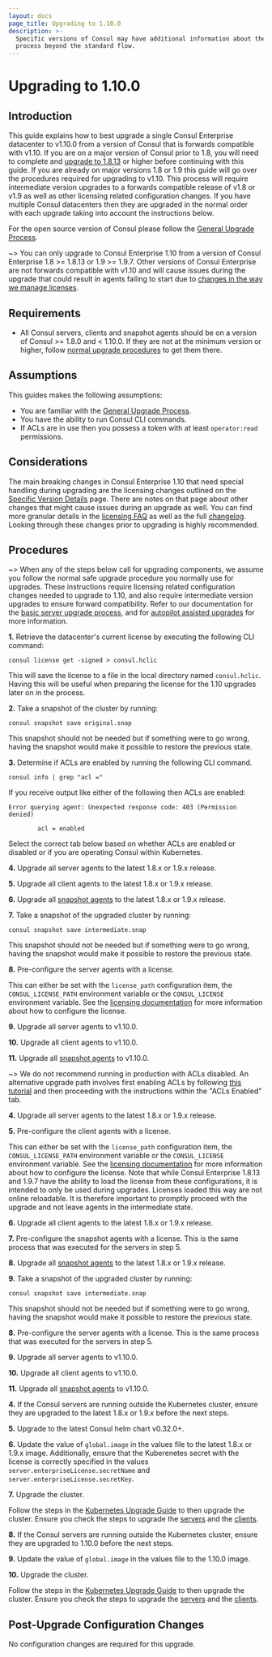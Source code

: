 ```yaml
---
layout: docs
page_title: Upgrading to 1.10.0
description: >-
  Specific versions of Consul may have additional information about the upgrade
  process beyond the standard flow.
---
```


# Upgrading to 1.10.0

<EnterpriseAlert />

## Introduction

This guide explains how to best upgrade a single Consul Enterprise datacenter to v1.10.0
from a version of Consul that is forwards compatible with v1.10. If you are on a major 
version of Consul prior to 1.8, you will need to complete and [upgrade to 1.8.13](/docs/upgrading/instructions) 
or higher before continuing with this guide. If you are already on major versions 1.8 or 1.9
this guide will go over the procedures required for upgrading to v1.10. This process
will require intermediate version upgrades to a forwards compatible release of v1.8 or v1.9
as well as other licensing related configuration changes. If you have multiple Consul datacenters
then they are upgraded in the normal order with each upgrade taking into account the instructions below.

For the open source version of Consul please follow the 
[General Upgrade Process](/docs/upgrading/instructions/general-process).

~> You can only upgrade to Consul Enterprise 1.10 from a version of Consul Enterprise 
1.8 >= 1.8.13 or 1.9 >= 1.9.7. Other versions of Consul Enterprise are not forwards
compatible with v1.10 and will cause issues during the upgrade that could result in
agents failing to start due to [changes in the way we manage licenses](/docs/enterprise/license/faq).

## Requirements

- All Consul servers, clients and snapshot agents should be on a version of Consul >= 1.8.0 and < 1.10.0. If
  they are not at the minimum version or higher, follow [normal upgrade procedures](/docs/upgrading) to get them there.

## Assumptions

This guides makes the following assumptions:

- You are familiar with the [General Upgrade Process](/docs/upgrading/instructions/general-process).
- You have the ability to run Consul CLI commands. 
- If ACLs are in use then you possess a token with at least `operator:read` permissions.

## Considerations

The main breaking changes in Consul Enterprise 1.10 that need special handling during upgrading are
the licensing changes outlined on the [Specific Version Details](/docs/upgrading/upgrade-specific#consul-1-10-0)
page. There are notes on that page about other changes that might cause issues during an upgrade as well.
You can find more granular details in the [licensing FAQ](/docs/enterprise/license/faq) as well as the full 
[changelog](https://github.com/hashicorp/consul/blob/master/CHANGELOG.md#1100-june-22-2021).
Looking through these changes prior to upgrading is highly recommended.

## Procedures

~> When any of the steps below call for upgrading components, we assume you follow the normal safe upgrade
procedure you normally use for upgrades. These instructions require licensing related configuration changes
needed to upgrade to 1.10, and also require intermediate version upgrades to ensure forward compatibility. 
Refer to our documentation for the [basic server upgrade process](/docs/upgrading/instructions/general-process), 
and for [autopilot assisted upgrades](https://learn.hashicorp.com/tutorials/consul/upgrade-automation)
for more information.

**1.** Retrieve the datacenter's current license by executing the following CLI command:

```shell
consul license get -signed > consul.hclic
```

This will save the license to a file in the local directory named `consul.hclic`. Having this 
will be useful when preparing the license for the 1.10 upgrades later on in the process.

**2.** Take a snapshot of the cluster by running:

```shell
consul snapshot save original.snap
```

This snapshot should not be needed but if something were to go wrong, having
the snapshot would make it possible to restore the previous state.

**3.** Determine if ACLs are enabled by running the following CLI command.

```shell
consul info | grep "acl ="
````

If you receive output like either of the following then ACLs are enabled:

```text
Error querying agent: Unexpected response code: 403 (Permission denied)
```

```text
        acl = enabled

```

Select the correct tab below based on whether ACLs are enabled or disabled or if you
are operating Consul within Kubernetes.

<Tabs>
<Tab heading="ACLs Enabled">

**4.** Upgrade all server agents to the latest 1.8.x or 1.9.x release.

**5.** Upgrade all client agents to the latest 1.8.x or 1.9.x release.

**6.** Upgrade all [snapshot agents](/docs/commands/snapshot/agent) to the latest 1.8.x or 1.9.x release.

**7.** Take a snapshot of the upgraded cluster by running:

```shell
consul snapshot save intermediate.snap
```

This snapshot should not be needed but if something were to go wrong, having
the snapshot would make it possible to restore the previous state.

**8.** Pre-configure the server agents with a license.

This can either be set with the `license_path` configuration item, the 
`CONSUL_LICENSE_PATH` environment variable or the `CONSUL_LICENSE` 
environment variable. See the [licensing documentation](/docs/enterprise/license/overview) 
for more information about how to configure the license.

**9.** Upgrade all server agents to v1.10.0.

**10.** Upgrade all client agents to v1.10.0.

**11.** Upgrade all [snapshot agents](/docs/commands/snapshot/agent) to v1.10.0.

</Tab>
<Tab heading="ACLs Disabled">

~> We do not recommend running in production with ACLs disabled. An alternative upgrade
path involves first enabling ACLs by following [this tutorial](https://learn.hashicorp.com/tutorials/consul/access-control-setup-production)
and then proceeding with the instructions within the "ACLs Enabled" tab.

**4.** Upgrade all server agents to the latest 1.8.x or 1.9.x release.

**5.** Pre-configure the client agents with a license.

This can either be set with the `license_path` configuration item, the 
`CONSUL_LICENSE_PATH` environment variable or the `CONSUL_LICENSE` 
environment variable. See the [licensing documentation](/docs/enterprise/license/overview) 
for more information about how to configure the license. Note that while
Consul Enterprise 1.8.13 and 1.9.7 have the ability to load the license
from these configurations, it is intended to only be used during upgrades.
Licenses loaded this way are not online reloadable. It is therefore important
to promptly proceed with the upgrade and not leave agents in the intermediate state.

**6.** Upgrade all client agents to the latest 1.8.x or 1.9.x release.

**7.** Pre-configure the snapshot agents with a license. This is the same process that
was executed for the servers in step 5.

**8.** Upgrade all [snapshot agents](/docs/commands/snapshot/agent) to the latest 1.8.x or 1.9.x release.

**9.** Take a snapshot of the upgraded cluster by running:

```shell
consul snapshot save intermediate.snap
```

This snapshot should not be needed but if something were to go wrong, having
the snapshot would make it possible to restore the previous state.

**8.** Pre-configure the server agents with a license. This is the same process that
was executed for the servers in step 5.

**9.** Upgrade all server agents to v1.10.0.

**10.** Upgrade all client agents to v1.10.0.

**11.** Upgrade all [snapshot agents](/docs/commands/snapshot/agent) to v1.10.0.

</Tab>
<Tab heading="Kubernetes">

**4.** If the Consul servers are running outside the Kubernetes cluster, ensure they are upgraded
to the latest 1.8.x or 1.9.x before the next steps.

**5.** Upgrade to the latest Consul helm chart v0.32.0+.

**6.** Update the value of `global.image` in the values file to the latest 1.8.x or 1.9.x image.
Additionally, ensure that the Kuberenetes secret with the license is correctly specified in the
values `server.enterpriseLicense.secretName` and `server.enterpriseLicense.secretKey`.

**7.** Upgrade the cluster.

Follow the steps in the [Kubernetes Upgrade Guide](/docs/k8s/upgrade#upgrade-consul-on-kubernetes)
to then upgrade the cluster. Ensure you check the steps to upgrade the [servers](/docs/k8s/upgrade#upgrading-consul-servers)
and the [clients](/docs/k8s/upgrade#upgrading-consul-clients).

**8.** If the Consul servers are running outside the Kubernetes cluster, ensure they are upgraded
  to 1.10.0 before the next steps.

**9.** Update the value of `global.image` in the values file to the 1.10.0 image.

**10.** Upgrade the cluster.

Follow the steps in the [Kubernetes Upgrade Guide](/docs/k8s/upgrade#upgrade-consul-on-kubernetes)
to then upgrade the cluster. Ensure you check the steps to upgrade the [servers](/docs/k8s/upgrade#upgrading-consul-servers)
and the [clients](/docs/k8s/upgrade#upgrading-consul-clients).

</Tab>
</Tabs>

## Post-Upgrade Configuration Changes

No configuration changes are required for this upgrade.
